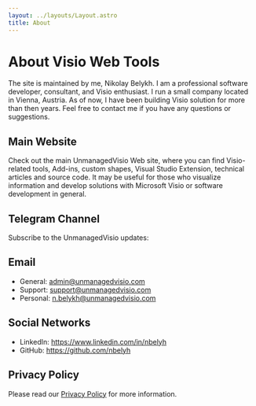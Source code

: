 ```yaml
---
layout: ../layouts/Layout.astro
title: About
---
```



# About Visio Web Tools

The site is maintained by me, Nikolay Belykh. I am a professional software developer, consultant, and Visio enthusiast.
I run a small company located in Vienna, Austria. 
As of now, I have been building Visio solution for more than then years.
Feel free to contact me if you have any questions or suggestions.

<div class="grid md:grid-cols-2 gap-4">
<div>

## Main Website

Check out the main UnmanagedVisio Web site, where you can find Visio-related tools, Add-ins, custom shapes, 
Visual Studio Extension, technical articles and  source code. It may be useful for those who
visualize information and develop solutions with Microsoft Visio or software development in general.

<LinkButton href="https://unmanagedvisio.com/products/" hrefImage="/logo.png" style="width:32px; height:32px; margin-right:14px" text="UnmanagedVisio.com" />

## Telegram Channel

Subscribe to the UnmanagedVisio updates:

<LinkButton href="https://t.me/+lvkFDwkl7PBhMzdk" hrefImage="/telegram-logo.svg" style="width:32px; height:32px; margin-right:14px" text="Join on Telegram" />

</div>
<div>

## Email
- General: <a href="mailto:admin@unmanagedvisio.com">admin@unmanagedvisio.com</a>
- Support: <a href="mailto:support@unmanagedvisio.com">support@unmanagedvisio.com</a>
- Personal: <a href="mailto:n.belykh@unmanagedvisio.com">n.belykh@unmanagedvisio.com</a>

## Social Networks

- LinkedIn: <a href="https://www.linkedin.com/in/nbelyh" target="_blank" rel="noopener">https://www.linkedin.com/in/nbelyh</a>
- GitHub: <a href="https://github.com/nbelyh" target="_blank" rel="noopener">https://github.com/nbelyh</a>

</div>
</div>

## Privacy Policy

Please read our [Privacy Policy](/privacy-policy) for more information.
